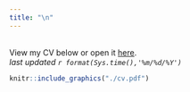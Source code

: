 ```yaml
---
title: "\n"
---
```

\
View my CV below or open it [here](./cv.pdf).  
*last updated `r format(Sys.time(),'%m/%d/%Y')`*

```r
knitr::include_graphics("./cv.pdf")
```

